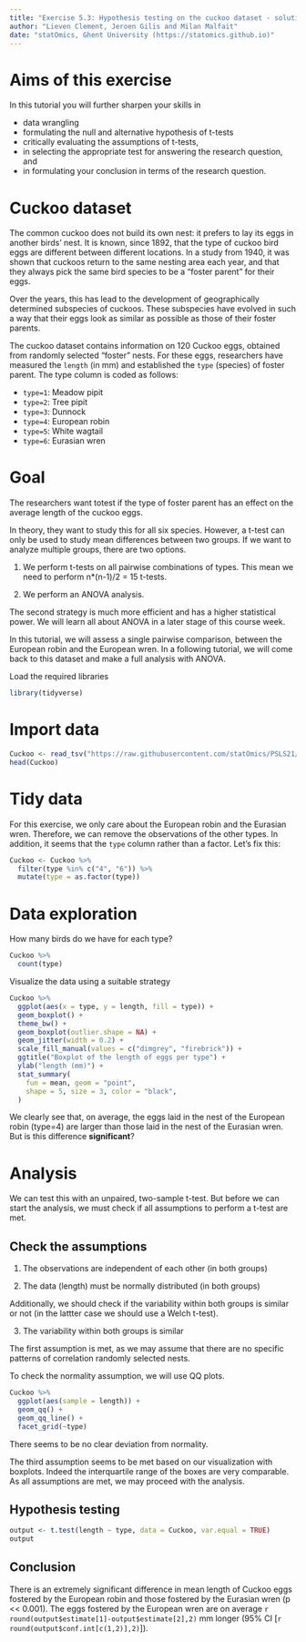 ```yaml
---
title: "Exercise 5.3: Hypothesis testing on the cuckoo dataset - solution"
author: "Lieven Clement, Jeroen Gilis and Milan Malfait"
date: "statOmics, Ghent University (https://statomics.github.io)"
---
```


# Aims of this exercise

In this tutorial you will further sharpen your skills in

- data wrangling 
- formulating the null and alternative hypothesis of t-tests
- critically evaluating the assumptions of t-tests, 
- in selecting the appropriate test for answering the research question, and
- in formulating your conclusion in terms of the research question.


# Cuckoo dataset

The common cuckoo does not build its own nest: it prefers
to lay its eggs in another birds' nest. It is known, since 1892,
that the type of cuckoo bird eggs are different between different
locations. In a study from 1940, it was shown that cuckoos return
to the same nesting area each year, and that they always pick
the same bird species to be a "foster parent" for their eggs.

Over the years, this has lead to the development of geographically
determined subspecies of cuckoos. These subspecies have evolved in
such a way that their eggs look as similar as possible as those
of their foster parents.

The cuckoo dataset contains information on 120 Cuckoo eggs,
obtained from randomly selected "foster" nests.
For these eggs, researchers have measured the `length` (in mm)
and established the `type` (species) of foster parent.
The type column is coded as follows:

- `type=1`: Meadow pipit
- `type=2`: Tree pipit
- `type=3`: Dunnock
- `type=4`: European robin
- `type=5`: White wagtail
- `type=6`: Eurasian wren

# Goal

The researchers want totest if the type of foster parent
has an effect on the average length of the cuckoo eggs.

In theory, they want to study this for all six species.
However, a t-test can only be used to study mean differences
between two groups. If we want to analyze multiple groups, there
are two options.

1. We perform t-tests on all pairwise combinations of types.
This mean we need to perform n*(n-1)/2 = 15 t-tests.

2. We perform an ANOVA analysis.

The second strategy is much more efficient and has a higher
statistical power. We will learn all about ANOVA in a later
stage of this course week.

In this tutorial, we will assess a single pairwise comparison,
between the European robin and the European wren. In a following
tutorial, we will come back to this dataset and make a full
analysis with ANOVA.

Load the required libraries

```r
library(tidyverse)
```

# Import data

```r
Cuckoo <- read_tsv("https://raw.githubusercontent.com/statOmics/PSLS21/data/Cuckoo.txt")
head(Cuckoo)
```

# Tidy data

For this exercise, we only care about the European robin
and the Eurasian wren. Therefore, we can remove the observations
of the other types. In addition, it seems that the `type`
column rather than a factor. Let's fix this:

```r
Cuckoo <- Cuckoo %>%
  filter(type %in% c("4", "6")) %>%
  mutate(type = as.factor(type))
```

# Data exploration

How many birds do we have for each type?

```r
Cuckoo %>%
  count(type)
```

Visualize the data using a suitable strategy

```r
Cuckoo %>%
  ggplot(aes(x = type, y = length, fill = type)) +
  geom_boxplot() +
  theme_bw() +
  geom_boxplot(outlier.shape = NA) +
  geom_jitter(width = 0.2) +
  scale_fill_manual(values = c("dimgrey", "firebrick")) +
  ggtitle("Boxplot of the length of eggs per type") +
  ylab("length (mm)") +
  stat_summary(
    fun = mean, geom = "point",
    shape = 5, size = 3, color = "black",
  )
```

We clearly see that, on average, the eggs laid in the
nest of the European robin (type=4) are larger than those
laid in the nest of the Eurasian wren. But is this difference **significant**?

# Analysis

We can test this with an unpaired, two-sample t-test.
But before we can start the analysis, we must check if
all assumptions to perform a t-test are met.

## Check the assumptions

1. The observations are independent of each other (in both groups)

2. The data (length) must be normally distributed (in both groups)

Additionally, we should check if the variability within both
groups is similar or not (in the lattter case we should use
a Welch t-test).

3. The variability within both groups is similar

The first assumption is met, as we may assume that there are no
specific patterns of correlation randomly selected nests.

To check the normality assumption, we will use QQ plots.

```r
Cuckoo %>%
  ggplot(aes(sample = length)) +
  geom_qq() +
  geom_qq_line() +
  facet_grid(~type)
```

There seems to be no clear deviation from normality.

The third assumption seems to be met based on our
visualization with boxplots. Indeed the interquartile range of the boxes are very comparable. As all assumptions are met, we may proceed with the analysis.

## Hypothesis testing

```r
output <- t.test(length ~ type, data = Cuckoo, var.equal = TRUE)
output
```

## Conclusion

There is an extremely significant difference in mean
length of Cuckoo eggs fostered by the European robin and those fostered by the Eurasian wren  (p << 0.001). The eggs
fostered by the European wren are on average
`r round(output$estimate[1]-output$estimate[2],2)` mm longer
(95% CI [`r round(output$conf.int[c(1,2)],2)`]).
